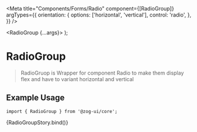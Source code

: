 
<Meta
  title="Components/Forms/Radio"
  component={[RadioGroup]}
  argTypes={{
    orientation: {
      options: ['horizontal', 'vertical'],
      control: 'radio',
    },
  }}
/>

  <RadioGroup {...args}>
    <Radio defaultChecked label="html" id="html" name="tech" />
    <Radio label="css" id="css" name="tech" />
    <Radio label="web" id="web" name="tech" />
    <Radio label="javascript" id="js" name="tech" />
    <Radio label="Python" id="py" name="tech" />
  </RadioGroup>
);

# RadioGroup

> RadioGruop is Wrapper for component Radio to make them display flex and have to variant horizontal and vertical

## Example Usage

```tsx
import { RadioGroup } from '@zog-ui/core';
```

<Canvas columns={2} withSource="close">
  <Story
    args={{
      orientation: 'horizontal',
    }}
    name="RadioGroup"
  >
    {RadioGroupStory.bind()}
  </Story>
</Canvas>

<ArgsTable of={RadioGroup} />
